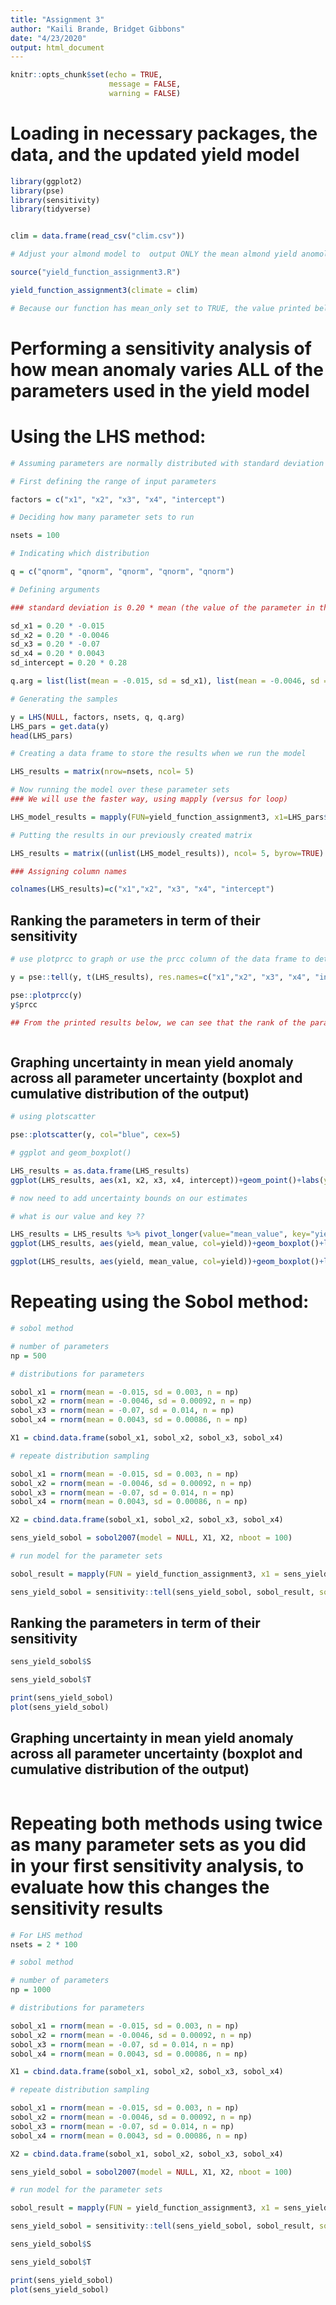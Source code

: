 ```yaml
---
title: "Assignment 3"
author: "Kaili Brande, Bridget Gibbons"
date: "4/23/2020"
output: html_document
---
```


```r
knitr::opts_chunk$set(echo = TRUE,
                      message = FALSE,
                      warning = FALSE)
```

# Loading in necessary packages, the data, and the updated yield model

```r


library(ggplot2)
library(pse)
library(sensitivity)
library(tidyverse)


clim = data.frame(read_csv("clim.csv"))

```

```r

# Adjust your almond model to  output ONLY the mean almond yield anomoly IF the users sets parameter (e.g mean_only = TRUE))

source("yield_function_assignment3.R")

yield_function_assignment3(climate = clim)

# Because our function has mean_only set to TRUE, the value printed below is our mean value

```

# Performing a sensitivity analysis of how mean anomaly varies ALL of the parameters used in the yield model 
# Using the LHS method:

```r

# Assuming parameters are normally distributed with standard deviation of 20% mean value

# First defining the range of input parameters

factors = c("x1", "x2", "x3", "x4", "intercept")

# Deciding how many parameter sets to run

nsets = 100

# Indicating which distribution

q = c("qnorm", "qnorm", "qnorm", "qnorm", "qnorm")

# Defining arguments

### standard deviation is 0.20 * mean (the value of the parameter in the function)

sd_x1 = 0.20 * -0.015
sd_x2 = 0.20 * -0.0046
sd_x3 = 0.20 * -0.07
sd_x4 = 0.20 * 0.0043
sd_intercept = 0.20 * 0.28

q.arg = list(list(mean = -0.015, sd = sd_x1), list(mean = -0.0046, sd = sd_x2), list(mean = -0.07, sd = sd_x3), list(mean = 0.0043, sd = sd_x4), list(mean = 0.28, sd = sd_intercept))

# Generating the samples

y = LHS(NULL, factors, nsets, q, q.arg)
LHS_pars = get.data(y)
head(LHS_pars)

# Creating a data frame to store the results when we run the model

LHS_results = matrix(nrow=nsets, ncol= 5)

# Now running the model over these parameter sets
### We will use the faster way, using mapply (versus for loop)

LHS_model_results = mapply(FUN=yield_function_assignment3, x1=LHS_pars$x1, x2=LHS_pars$x2, x3=LHS_pars$x3, x4=LHS_pars$x4, intercept=LHS_pars$intercept,  MoreArgs=list(clim=clim))

# Putting the results in our previously created matrix

LHS_results = matrix((unlist(LHS_model_results)), ncol= 5, byrow=TRUE)

### Assigning column names

colnames(LHS_results)=c("x1","x2", "x3", "x4", "intercept")

```

## Ranking the parameters in term of their sensitivity

```r

# use plotprcc to graph or use the prcc column of the data frame to determine the ranks?

y = pse::tell(y, t(LHS_results), res.names=c("x1","x2", "x3", "x4", "intercept"))

pse::plotprcc(y)
y$prcc

## From the printed results below, we can see that the rank of the parameters (from largest to smallest) are:



```

## Graphing uncertainty in mean yield anomaly across all parameter uncertainty (boxplot and cumulative distribution of the output)

```r

# using plotscatter

pse::plotscatter(y, col="blue", cex=5)

# ggplot and geom_boxplot()

LHS_results = as.data.frame(LHS_results)
ggplot(LHS_results, aes(x1, x2, x3, x4, intercept))+geom_point()+labs(y="x1", "x2", "x3", "x4", "intercept")

# now need to add uncertainty bounds on our estimates

# what is our value and key ??

LHS_results = LHS_results %>% pivot_longer(value="mean_value", key="yield")
ggplot(LHS_results, aes(yield, mean_value, col=yield))+geom_boxplot()+labs(y="Yield (as anomoly)")

ggplot(LHS_results, aes(yield, mean_value, col=yield))+geom_boxplot()+labs(y="Yield (as anomoly)")+facet_wrap(~yield, scales="free")

```


# Repeating using the Sobol method:

```r

# sobol method

# number of parameters
np = 500

# distributions for parameters

sobol_x1 = rnorm(mean = -0.015, sd = 0.003, n = np)
sobol_x2 = rnorm(mean = -0.0046, sd = 0.00092, n = np)
sobol_x3 = rnorm(mean = -0.07, sd = 0.014, n = np)
sobol_x4 = rnorm(mean = 0.0043, sd = 0.00086, n = np)

X1 = cbind.data.frame(sobol_x1, sobol_x2, sobol_x3, sobol_x4)

# repeate distribution sampling

sobol_x1 = rnorm(mean = -0.015, sd = 0.003, n = np)
sobol_x2 = rnorm(mean = -0.0046, sd = 0.00092, n = np)
sobol_x3 = rnorm(mean = -0.07, sd = 0.014, n = np)
sobol_x4 = rnorm(mean = 0.0043, sd = 0.00086, n = np)

X2 = cbind.data.frame(sobol_x1, sobol_x2, sobol_x3, sobol_x4)

sens_yield_sobol = sobol2007(model = NULL, X1, X2, nboot = 100)

# run model for the parameter sets

sobol_result = mapply(FUN = yield_function_assignment3, x1 = sens_yield_sobol$X$sobol_x1, x2 = sens_yield_sobol$X$sobol_x2, x3 = sens_yield_sobol$X$sobol_x3, x4 = sens_yield_sobol$X$sobol_x4, MoreArgs = list(climate = clim))

sens_yield_sobol = sensitivity::tell(sens_yield_sobol, sobol_result, sobol_result.names="ga")


```

## Ranking the parameters in term of their sensitivity

```r

sens_yield_sobol$S

sens_yield_sobol$T

print(sens_yield_sobol)
plot(sens_yield_sobol)

```

## Graphing uncertainty in mean yield anomaly across all parameter uncertainty (boxplot and cumulative distribution of the output)

```r


```


# Repeating both methods using twice as many parameter sets as you did in your first sensitivity analysis, to evaluate how this changes the sensitivity results

```r

# For LHS method
nsets = 2 * 100


```

```r

# sobol method

# number of parameters
np = 1000

# distributions for parameters

sobol_x1 = rnorm(mean = -0.015, sd = 0.003, n = np)
sobol_x2 = rnorm(mean = -0.0046, sd = 0.00092, n = np)
sobol_x3 = rnorm(mean = -0.07, sd = 0.014, n = np)
sobol_x4 = rnorm(mean = 0.0043, sd = 0.00086, n = np)

X1 = cbind.data.frame(sobol_x1, sobol_x2, sobol_x3, sobol_x4)

# repeate distribution sampling

sobol_x1 = rnorm(mean = -0.015, sd = 0.003, n = np)
sobol_x2 = rnorm(mean = -0.0046, sd = 0.00092, n = np)
sobol_x3 = rnorm(mean = -0.07, sd = 0.014, n = np)
sobol_x4 = rnorm(mean = 0.0043, sd = 0.00086, n = np)

X2 = cbind.data.frame(sobol_x1, sobol_x2, sobol_x3, sobol_x4)

sens_yield_sobol = sobol2007(model = NULL, X1, X2, nboot = 100)

# run model for the parameter sets

sobol_result = mapply(FUN = yield_function_assignment3, x1 = sens_yield_sobol$X$sobol_x1, x2 = sens_yield_sobol$X$sobol_x2, x3 = sens_yield_sobol$X$sobol_x3, x4 = sens_yield_sobol$X$sobol_x4, MoreArgs = list(climate = clim))

sens_yield_sobol = sensitivity::tell(sens_yield_sobol, sobol_result, sobol_result.names="ga")

sens_yield_sobol$S

sens_yield_sobol$T

print(sens_yield_sobol)
plot(sens_yield_sobol)



```
 
 
